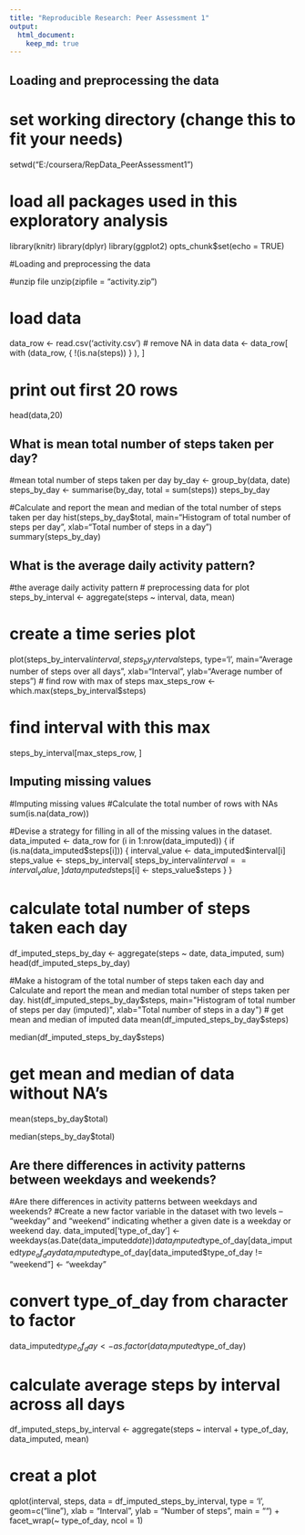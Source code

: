 ```yaml
---
title: "Reproducible Research: Peer Assessment 1"
output: 
  html_document:
    keep_md: true
---
```



## Loading and preprocessing the data

# set working directory (change this to fit your needs)
setwd("E:/coursera/RepData_PeerAssessment1")

# load all packages used in this exploratory analysis
library(knitr)
library(dplyr)
library(ggplot2)
opts_chunk$set(echo = TRUE)

#Loading and preprocessing the data

#unzip file
unzip(zipfile = "activity.zip")

# load data
data_row <- read.csv('activity.csv')
# remove NA in data
data <- data_row[ with (data_row, { !(is.na(steps)) } ), ]

# print out first 20 rows
head(data,20)


## What is mean total number of steps taken per day?

#mean total number of steps taken per day
by_day <- group_by(data, date)
steps_by_day <- summarise(by_day, total = sum(steps))
steps_by_day

#Calculate and report the mean and median of the total number of steps taken per day
hist(steps_by_day$total, main="Histogram of total number of steps per day", 
     xlab="Total number of steps in a day")
summary(steps_by_day)

## What is the average daily activity pattern?

#the average daily activity pattern
# preprocessing data for plot
steps_by_interval <- aggregate(steps ~ interval, data, mean)

# create a time series plot 
plot(steps_by_interval$interval, steps_by_interval$steps, type='l', 
     main="Average number of steps over all days", xlab="Interval", 
     ylab="Average number of steps")
# find row with max of steps
max_steps_row <- which.max(steps_by_interval$steps)

# find interval with this max
steps_by_interval[max_steps_row, ]


## Imputing missing values

#Imputing missing values
#Calculate the total number of rows with NAs
sum(is.na(data_row))

#Devise a strategy for filling in all of the missing values in the dataset. 
data_imputed <- data_row
for (i in 1:nrow(data_imputed)) {
  if (is.na(data_imputed$steps[i])) {
    interval_value <- data_imputed$interval[i]
    steps_value <- steps_by_interval[
      steps_by_interval$interval == interval_value,]
    data_imputed$steps[i] <- steps_value$steps
  }
}

# calculate  total number of steps taken each day
df_imputed_steps_by_day <- aggregate(steps ~ date, data_imputed, sum)
head(df_imputed_steps_by_day)

#Make a histogram of the total number of steps taken each day and Calculate and report the mean and median total number of steps taken per day. 
hist(df_imputed_steps_by_day$steps, main="Histogram of total number of steps per day (imputed)", 
     xlab="Total number of steps in a day")
# get mean and median of imputed data
mean(df_imputed_steps_by_day$steps)

median(df_imputed_steps_by_day$steps)

# get mean and median of data without NA's
mean(steps_by_day$total)

median(steps_by_day$total)

## Are there differences in activity patterns between weekdays and weekends?
#Are there differences in activity patterns between weekdays and weekends?
#Create a new factor variable in the dataset with two levels – “weekday” and “weekend” indicating whether a given date is a weekday or weekend day.
data_imputed['type_of_day'] <- weekdays(as.Date(data_imputed$date))
data_imputed$type_of_day[data_imputed$type_of_day  %in% c('Saturday','Sunday') ] <- "weekend"
data_imputed$type_of_day[data_imputed$type_of_day != "weekend"] <- "weekday"

# convert type_of_day from character to factor
data_imputed$type_of_day <- as.factor(data_imputed$type_of_day)

# calculate average steps by interval across all days
df_imputed_steps_by_interval <- aggregate(steps ~ interval + type_of_day, data_imputed, mean)

# creat a plot
qplot(interval, 
      steps, 
      data = df_imputed_steps_by_interval, 
      type = 'l', 
      geom=c("line"),
      xlab = "Interval", 
      ylab = "Number of steps", 
      main = "") +
  facet_wrap(~ type_of_day, ncol = 1)


